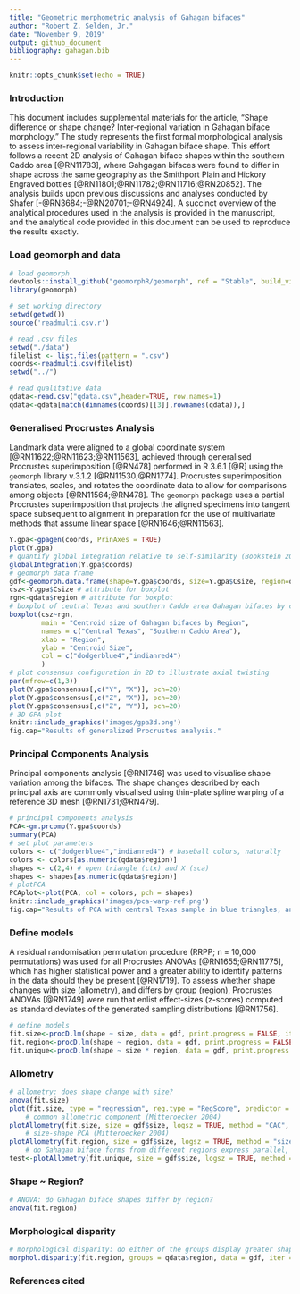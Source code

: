 ```yaml
---
title: "Geometric morphometric analysis of Gahagan bifaces"
author: "Robert Z. Selden, Jr."
date: "November 9, 2019"
output: github_document
bibliography: gahagan.bib
---
```


```r
knitr::opts_chunk$set(echo = TRUE)
```

### Introduction

This document includes supplemental materials for the article, "Shape difference or shape change? Inter-regional variation in Gahagan biface morphology." The study represents the first formal morphological analysis to assess inter-regional variability in Gahagan biface shape. This effort follows a recent 2D analysis of Gahagan biface shapes within the southern Caddo area [@RN11783], where Gahgagan bifaces were found to differ in shape across the same geography as the Smithport Plain and Hickory Engraved bottles [@RN11801;@RN11782;@RN11716;@RN20852]. The analysis builds upon previous discussions and analyses conducted by Shafer [-@RN3684;-@RN20701;-@RN4924]. A succinct overview of the analytical procedures used in the analysis is provided in the manuscript, and the analytical code provided in this document can be used to reproduce the results exactly.

### Load geomorph and data

```r
# load geomorph
devtools::install_github("geomorphR/geomorph", ref = "Stable", build_vignettes = TRUE)
library(geomorph)

# set working directory
setwd(getwd())
source('readmulti.csv.r')

# read .csv files
setwd("./data")
filelist <- list.files(pattern = ".csv")
coords<-readmulti.csv(filelist)
setwd("../")

# read qualitative data
qdata<-read.csv("qdata.csv",header=TRUE, row.names=1)
qdata<-qdata[match(dimnames(coords)[[3]],rownames(qdata)),]
```

### Generalised Procrustes Analysis

Landmark data were aligned to a global coordinate system [@RN11622;@RN11623;@RN11563], achieved through generalised Procrustes superimposition [@RN478] performed in R 3.6.1 [@R] using the `geomorph` library v.3.1.2 [@RN11530;@RN1774]. Procrustes superimposition translates, scales, and rotates the coordinate data to allow for comparisons among objects [@RN11564;@RN478]. The `geomorph` package uses a partial Procrustes superimposition that projects the aligned specimens into tangent space subsequent to alignment in preparation for the use of multivariate methods that assume linear space [@RN1646;@RN11563].

```r
Y.gpa<-gpagen(coords, PrinAxes = TRUE)
plot(Y.gpa)
# quantify global integration relative to self-similarity (Bookstein 2015)
globalIntegration(Y.gpa$coords)
# geomorph data frame
gdf<-geomorph.data.frame(shape=Y.gpa$coords, size=Y.gpa$Csize, region=qdata$region) 
csz<-Y.gpa$Csize # attribute for boxplot
rgn<-qdata$region # attribute for boxplot
# boxplot of central Texas and southern Caddo area Gahagan bifaces by centroid size
boxplot(csz~rgn, 
        main = "Centroid size of Gahagan bifaces by Region",
        names = c("Central Texas", "Southern Caddo Area"),
        xlab = "Region",
        ylab = "Centroid Size",
        col = c("dodgerblue4","indianred4")
        )
# plot consensus configuration in 2D to illustrate axial twisting
par(mfrow=c(1,3))
plot(Y.gpa$consensus[,c("Y", "X")], pch=20)
plot(Y.gpa$consensus[,c("Z", "X")], pch=20)
plot(Y.gpa$consensus[,c("Z", "Y")], pch=20)
# 3D GPA plot
knitr::include_graphics('images/gpa3d.png')
fig.cap="Results of generalized Procrustes analysis."
```

### Principal Components Analysis

Principal components analysis [@RN1746] was used to visualise shape variation among the bifaces. The shape changes described by each principal axis are commonly visualised using thin-plate spline warping of a reference 3D mesh [@RN1731;@RN479]. 

```r
# principal components analysis
PCA<-gm.prcomp(Y.gpa$coords)
summary(PCA)
# set plot parameters
colors <- c("dodgerblue4","indianred4") # baseball colors, naturally
colors <- colors[as.numeric(qdata$region)]
shapes <- c(2,4) # open triangle (ctx) and X (sca)
shapes <- shapes[as.numeric(qdata$region)]
# plotPCA
PCAplot<-plot(PCA, col = colors, pch = shapes)
knitr::include_graphics('images/pca-warp-ref.png')
fig.cap="Results of PCA with central Texas sample in blue triangles, and southern Caddo area in red X's. Reference shapes include the consensus configuration (gray) and the shape at the extreme of each PC in black. Reference shapes do not articulate with any specimens used in this analysis."
```

### Define models

A residual randomisation permutation procedure (RRPP; n = 10,000 permutations) was used for all Procrustes ANOVAs [@RN1655;@RN11775], which has higher statistical power and a greater ability to identify patterns in the data should they be present [@RN1719]. To assess whether shape changes with size (allometry), and differs by group (region), Procrustes ANOVAs [@RN1749] were run that enlist effect-sizes (z-scores) computed as standard deviates of the generated sampling distributions [@RN1756]. 


```r
# define models
fit.size<-procD.lm(shape ~ size, data = gdf, print.progress = FALSE, iter = 9999)
fit.region<-procD.lm(shape ~ region, data = gdf, print.progress = FALSE, iter = 9999)
fit.unique<-procD.lm(shape ~ size * region, data = gdf, print.progress = FALSE, iter = 9999)
```

### Allometry

```r
# allometry: does shape change with size?  
anova(fit.size)
plot(fit.size, type = "regression", reg.type = "RegScore", predictor = log(gdf$size), pch = shapes, col = colors)
    # common allometric component (Mitteroecker 2004)
plotAllometry(fit.size, size = gdf$size, logsz = TRUE, method = "CAC", pch = shapes, col = colors)
    # size-shape PCA (Mitteroecker 2004)
plotAllometry(fit.region, size = gdf$size, logsz = TRUE, method = "size.shape", pch = shapes, col = colors)
    # do Gahagan biface forms from different regions express parallel, convergent, or divergent morphological characteristics?
test<-plotAllometry(fit.unique, size = gdf$size, logsz = TRUE, method = "PredLine", pch = shapes, col = colors)
```

### Shape ~ Region?

```r
# ANOVA: do Gahagan biface shapes differ by region?
anova(fit.region)
```

### Morphological disparity

```r
# morphological disparity: do either of the groups display greater shape variation among individuals relative to the other group?
morphol.disparity(fit.region, groups = qdata$region, data = gdf, iter = 9999)
```

### References cited

